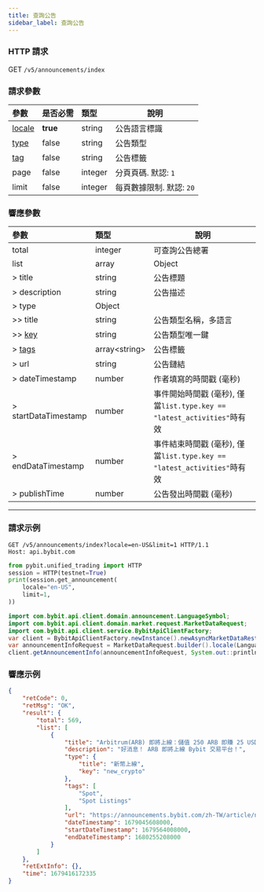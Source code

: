 ---
title: 查詢公告
sidebar_label: 查詢公告
---

### HTTP 請求
GET `/v5/announcements/index`

### 請求參數
| 參數 | 是否必需 | 類型 | 說明|
|:----- |:-------|:-----|------ |
|[locale](enum#locale) |**true** |string |公告語言標識|
|[type](enum#announcementtype) |false |string |公告類型|
|[tag](enum#announcementtag) |false |string |公告標籤|
|page |false |integer |分頁頁碼. 默認: `1`|
|limit |false |integer |每頁數據限制. 默認: `20`|

### 響應參數
| 參數 | 類型 | 說明|
|:----- |:-----|----- |
|total |integer |可查詢公告總署 |
|list |array |Object |
|> title |string |公告標題 |
|> description |string |公告描述 |
|> type |Object | |
|>> title |string |公告類型名稱，多語言 |
|>> [key](enum#announcementtype) |string |公告類型唯一鍵 |
|> [tags](enum#announcementtag) |array&lt;string&gt; |公告標籤 |
|> url |string |公告鏈結 |
|> dateTimestamp |number |作者填寫的時間戳 (毫秒) |
|> startDataTimestamp |number |事件開始時間戳 (毫秒), 僅當`list.type.key == "latest_activities"`時有效 |
|> endDataTimestamp |number |事件結束時間戳 (毫秒), 僅當`list.type.key == "latest_activities"`時有效 |
|> publishTime |number |公告發出時間戳 (毫秒) |

---

### 請求示例

<Tabs groupId="programming-languages">
<TabItem value="http" label="HTTP">

```http
GET /v5/announcements/index?locale=en-US&limit=1 HTTP/1.1
Host: api.bybit.com
```

</TabItem>
<TabItem value="python" label="Python">

```python
from pybit.unified_trading import HTTP
session = HTTP(testnet=True)
print(session.get_announcement(
    locale="en-US",
    limit=1,
))
```

</TabItem>
<TabItem value="java" label="Java">

```java
import com.bybit.api.client.domain.announcement.LanguageSymbol;
import com.bybit.api.client.domain.market.request.MarketDataRequest;
import com.bybit.api.client.service.BybitApiClientFactory;
var client = BybitApiClientFactory.newInstance().newAsyncMarketDataRestClient();
var announcementInfoRequest = MarketDataRequest.builder().locale(LanguageSymbol.EN_US).build();
client.getAnnouncementInfo(announcementInfoRequest, System.out::println);
```

</TabItem>
</Tabs>

### 響應示例

```json
{
    "retCode": 0,
    "retMsg": "OK",
    "result": {
        "total": 569,
        "list": [
            {
                "title": "Arbitrum(ARB) 即將上線：儲值 250 ARB 即賺 25 USDT，更可解鎖 150,000 USDT 獎池！",
                "description": "好消息！ ARB 即將上線 Bybit 交易平台！",
                "type": {
                    "title": "新幣上線",
                    "key": "new_crypto"
                },
                "tags": [
                    "Spot",
                    "Spot Listings"
                ],
                "url": "https://announcements.bybit.com/zh-TW/article/new-listing-arbitrum-arb-deposit-250-arb-to-earn-25-usdt-share-a-150-000-usdt-prize-pool--bltf662314c211a8616/",
                "dateTimestamp": 1679045608000,
                "startDateTimestamp": 1679564008000,
                "endDateTimestamp": 1680255208000
            }
        ]
    },
    "retExtInfo": {},
    "time": 1679416172335
}
```
